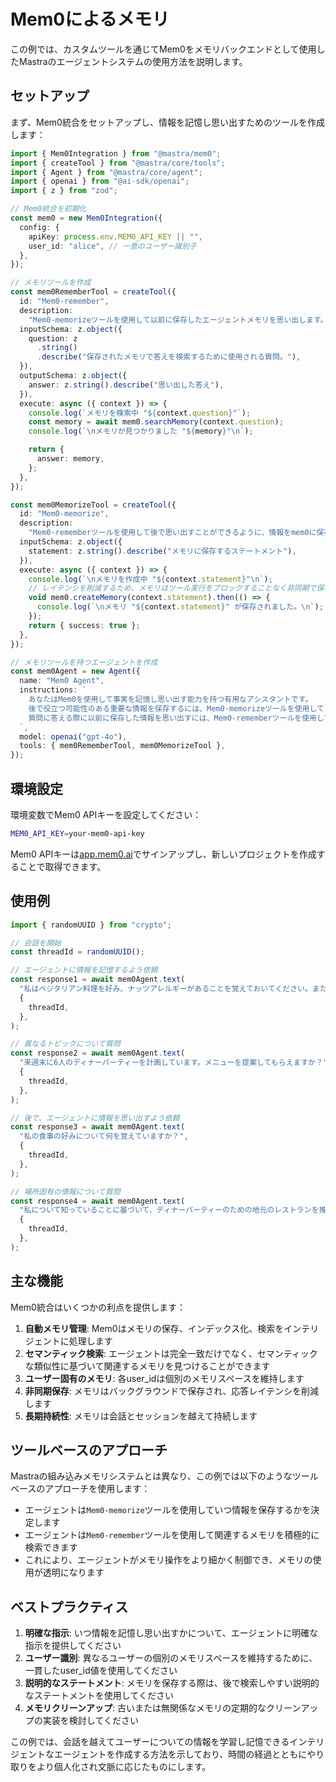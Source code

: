 # Mem0によるメモリ

この例では、カスタムツールを通じてMem0をメモリバックエンドとして使用したMastraのエージェントシステムの使用方法を説明します。

## セットアップ

まず、Mem0統合をセットアップし、情報を記憶し思い出すためのツールを作成します：

```typescript
import { Mem0Integration } from "@mastra/mem0";
import { createTool } from "@mastra/core/tools";
import { Agent } from "@mastra/core/agent";
import { openai } from "@ai-sdk/openai";
import { z } from "zod";

// Mem0統合を初期化
const mem0 = new Mem0Integration({
  config: {
    apiKey: process.env.MEM0_API_KEY || "",
    user_id: "alice", // 一意のユーザー識別子
  },
});

// メモリツールを作成
const mem0RememberTool = createTool({
  id: "Mem0-remember",
  description:
    "Mem0-memorizeツールを使用して以前に保存したエージェントメモリを思い出します。",
  inputSchema: z.object({
    question: z
      .string()
      .describe("保存されたメモリで答えを検索するために使用される質問。"),
  }),
  outputSchema: z.object({
    answer: z.string().describe("思い出した答え"),
  }),
  execute: async ({ context }) => {
    console.log(`メモリを検索中 "${context.question}"`);
    const memory = await mem0.searchMemory(context.question);
    console.log(`\nメモリが見つかりました "${memory}"\n`);

    return {
      answer: memory,
    };
  },
});

const mem0MemorizeTool = createTool({
  id: "Mem0-memorize",
  description:
    "Mem0-rememberツールを使用して後で思い出すことができるように、情報をmem0に保存します。",
  inputSchema: z.object({
    statement: z.string().describe("メモリに保存するステートメント"),
  }),
  execute: async ({ context }) => {
    console.log(`\nメモリを作成中 "${context.statement}"\n`);
    // レイテンシを削減するため、メモリはツール実行をブロックすることなく非同期で保存できます
    void mem0.createMemory(context.statement).then(() => {
      console.log(`\nメモリ "${context.statement}" が保存されました。\n`);
    });
    return { success: true };
  },
});

// メモリツールを持つエージェントを作成
const mem0Agent = new Agent({
  name: "Mem0 Agent",
  instructions: `
    あなたはMem0を使用して事実を記憶し思い出す能力を持つ有用なアシスタントです。
    後で役立つ可能性のある重要な情報を保存するには、Mem0-memorizeツールを使用してください。
    質問に答える際に以前に保存した情報を思い出すには、Mem0-rememberツールを使用してください。
  `,
  model: openai("gpt-4o"),
  tools: { mem0RememberTool, mem0MemorizeTool },
});
```

## 環境設定

環境変数でMem0 APIキーを設定してください：

```bash
MEM0_API_KEY=your-mem0-api-key
```

Mem0 APIキーは[app.mem0.ai](https://app.mem0.ai)でサインアップし、新しいプロジェクトを作成することで取得できます。

## 使用例

```typescript
import { randomUUID } from "crypto";

// 会話を開始
const threadId = randomUUID();

// エージェントに情報を記憶するよう依頼
const response1 = await mem0Agent.text(
  "私はベジタリアン料理を好み、ナッツアレルギーがあることを覚えておいてください。また、私はサンフランシスコに住んでいます。",
  {
    threadId,
  },
);

// 異なるトピックについて質問
const response2 = await mem0Agent.text(
  "来週末に6人のディナーパーティーを計画しています。メニューを提案してもらえますか？",
  {
    threadId,
  },
);

// 後で、エージェントに情報を思い出すよう依頼
const response3 = await mem0Agent.text(
  "私の食事の好みについて何を覚えていますか？",
  {
    threadId,
  },
);

// 場所固有の情報について質問
const response4 = await mem0Agent.text(
  "私について知っていることに基づいて、ディナーパーティーのための地元のレストランを推薦してください。",
  {
    threadId,
  },
);
```

## 主な機能

Mem0統合はいくつかの利点を提供します：

1. **自動メモリ管理**: Mem0はメモリの保存、インデックス化、検索をインテリジェントに処理します
2. **セマンティック検索**: エージェントは完全一致だけでなく、セマンティックな類似性に基づいて関連するメモリを見つけることができます
3. **ユーザー固有のメモリ**: 各user_idは個別のメモリスペースを維持します
4. **非同期保存**: メモリはバックグラウンドで保存され、応答レイテンシを削減します
5. **長期持続性**: メモリは会話とセッションを越えて持続します

## ツールベースのアプローチ

Mastraの組み込みメモリシステムとは異なり、この例では以下のようなツールベースのアプローチを使用します：

- エージェントは`Mem0-memorize`ツールを使用していつ情報を保存するかを決定します
- エージェントは`Mem0-remember`ツールを使用して関連するメモリを積極的に検索できます
- これにより、エージェントがメモリ操作をより細かく制御でき、メモリの使用が透明になります

## ベストプラクティス

1. **明確な指示**: いつ情報を記憶し思い出すかについて、エージェントに明確な指示を提供してください
2. **ユーザー識別**: 異なるユーザーの個別のメモリスペースを維持するために、一貫したuser_id値を使用してください
3. **説明的なステートメント**: メモリを保存する際は、後で検索しやすい説明的なステートメントを使用してください
4. **メモリクリーンアップ**: 古いまたは無関係なメモリの定期的なクリーンアップの実装を検討してください

この例では、会話を越えてユーザーについての情報を学習し記憶できるインテリジェントなエージェントを作成する方法を示しており、時間の経過とともにやり取りをより個人化され文脈に応じたものにします。
